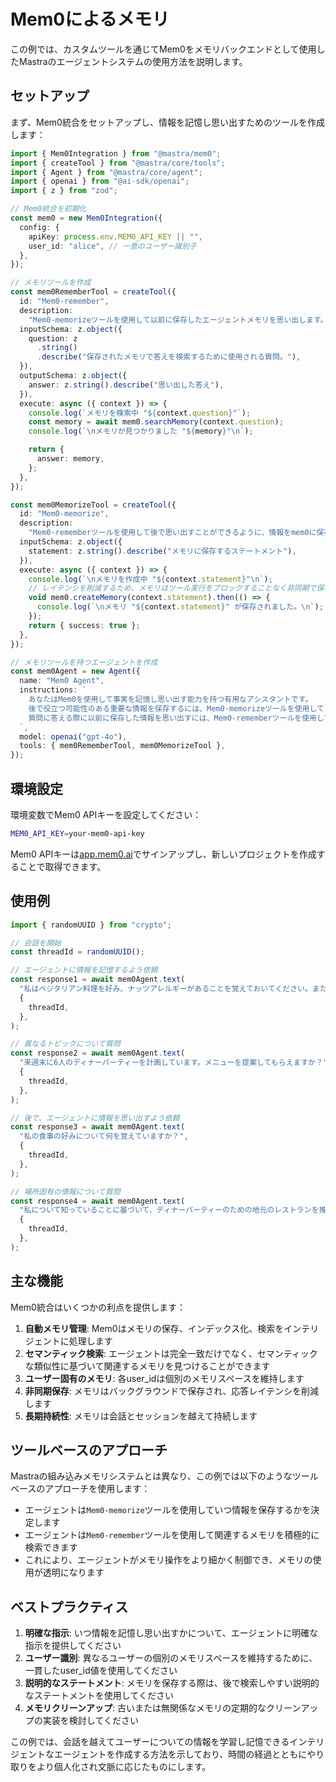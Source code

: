 # Mem0によるメモリ

この例では、カスタムツールを通じてMem0をメモリバックエンドとして使用したMastraのエージェントシステムの使用方法を説明します。

## セットアップ

まず、Mem0統合をセットアップし、情報を記憶し思い出すためのツールを作成します：

```typescript
import { Mem0Integration } from "@mastra/mem0";
import { createTool } from "@mastra/core/tools";
import { Agent } from "@mastra/core/agent";
import { openai } from "@ai-sdk/openai";
import { z } from "zod";

// Mem0統合を初期化
const mem0 = new Mem0Integration({
  config: {
    apiKey: process.env.MEM0_API_KEY || "",
    user_id: "alice", // 一意のユーザー識別子
  },
});

// メモリツールを作成
const mem0RememberTool = createTool({
  id: "Mem0-remember",
  description:
    "Mem0-memorizeツールを使用して以前に保存したエージェントメモリを思い出します。",
  inputSchema: z.object({
    question: z
      .string()
      .describe("保存されたメモリで答えを検索するために使用される質問。"),
  }),
  outputSchema: z.object({
    answer: z.string().describe("思い出した答え"),
  }),
  execute: async ({ context }) => {
    console.log(`メモリを検索中 "${context.question}"`);
    const memory = await mem0.searchMemory(context.question);
    console.log(`\nメモリが見つかりました "${memory}"\n`);

    return {
      answer: memory,
    };
  },
});

const mem0MemorizeTool = createTool({
  id: "Mem0-memorize",
  description:
    "Mem0-rememberツールを使用して後で思い出すことができるように、情報をmem0に保存します。",
  inputSchema: z.object({
    statement: z.string().describe("メモリに保存するステートメント"),
  }),
  execute: async ({ context }) => {
    console.log(`\nメモリを作成中 "${context.statement}"\n`);
    // レイテンシを削減するため、メモリはツール実行をブロックすることなく非同期で保存できます
    void mem0.createMemory(context.statement).then(() => {
      console.log(`\nメモリ "${context.statement}" が保存されました。\n`);
    });
    return { success: true };
  },
});

// メモリツールを持つエージェントを作成
const mem0Agent = new Agent({
  name: "Mem0 Agent",
  instructions: `
    あなたはMem0を使用して事実を記憶し思い出す能力を持つ有用なアシスタントです。
    後で役立つ可能性のある重要な情報を保存するには、Mem0-memorizeツールを使用してください。
    質問に答える際に以前に保存した情報を思い出すには、Mem0-rememberツールを使用してください。
  `,
  model: openai("gpt-4o"),
  tools: { mem0RememberTool, mem0MemorizeTool },
});
```

## 環境設定

環境変数でMem0 APIキーを設定してください：

```bash
MEM0_API_KEY=your-mem0-api-key
```

Mem0 APIキーは[app.mem0.ai](https://app.mem0.ai)でサインアップし、新しいプロジェクトを作成することで取得できます。

## 使用例

```typescript
import { randomUUID } from "crypto";

// 会話を開始
const threadId = randomUUID();

// エージェントに情報を記憶するよう依頼
const response1 = await mem0Agent.text(
  "私はベジタリアン料理を好み、ナッツアレルギーがあることを覚えておいてください。また、私はサンフランシスコに住んでいます。",
  {
    threadId,
  },
);

// 異なるトピックについて質問
const response2 = await mem0Agent.text(
  "来週末に6人のディナーパーティーを計画しています。メニューを提案してもらえますか？",
  {
    threadId,
  },
);

// 後で、エージェントに情報を思い出すよう依頼
const response3 = await mem0Agent.text(
  "私の食事の好みについて何を覚えていますか？",
  {
    threadId,
  },
);

// 場所固有の情報について質問
const response4 = await mem0Agent.text(
  "私について知っていることに基づいて、ディナーパーティーのための地元のレストランを推薦してください。",
  {
    threadId,
  },
);
```

## 主な機能

Mem0統合はいくつかの利点を提供します：

1. **自動メモリ管理**: Mem0はメモリの保存、インデックス化、検索をインテリジェントに処理します
2. **セマンティック検索**: エージェントは完全一致だけでなく、セマンティックな類似性に基づいて関連するメモリを見つけることができます
3. **ユーザー固有のメモリ**: 各user_idは個別のメモリスペースを維持します
4. **非同期保存**: メモリはバックグラウンドで保存され、応答レイテンシを削減します
5. **長期持続性**: メモリは会話とセッションを越えて持続します

## ツールベースのアプローチ

Mastraの組み込みメモリシステムとは異なり、この例では以下のようなツールベースのアプローチを使用します：

- エージェントは`Mem0-memorize`ツールを使用していつ情報を保存するかを決定します
- エージェントは`Mem0-remember`ツールを使用して関連するメモリを積極的に検索できます
- これにより、エージェントがメモリ操作をより細かく制御でき、メモリの使用が透明になります

## ベストプラクティス

1. **明確な指示**: いつ情報を記憶し思い出すかについて、エージェントに明確な指示を提供してください
2. **ユーザー識別**: 異なるユーザーの個別のメモリスペースを維持するために、一貫したuser_id値を使用してください
3. **説明的なステートメント**: メモリを保存する際は、後で検索しやすい説明的なステートメントを使用してください
4. **メモリクリーンアップ**: 古いまたは無関係なメモリの定期的なクリーンアップの実装を検討してください

この例では、会話を越えてユーザーについての情報を学習し記憶できるインテリジェントなエージェントを作成する方法を示しており、時間の経過とともにやり取りをより個人化され文脈に応じたものにします。
